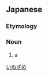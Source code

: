 ==Japanese==
{{wikipedia|lang=ja|イヌザメ}}
{{ja-kanjitab|いぬ|さめ|r=y|k2=ざめ|yomi=k}}

===Etymology===
{{compound|lang=ja|犬|鮫|tr1=inu|t1=[[dog]]|tr2=same|t2=[[shark]]|sort=いぬざめ}}

===Noun===
{{ja-noun|いぬざめ|イヌザメ}}

# a {{w|brownbanded bamboo shark}}

[[Category:ja:Sharks|いぬざめ]]